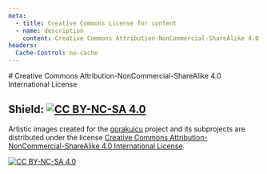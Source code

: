 ```yaml
---
meta:
  - title: Creative Commons License for content
  - name: description
    content: Creative Commons Attribution-NonCommercial-ShareAlike 4.0 International License for content
headers:
  Cache-Control: no-cache
---
```



<CommonLayout mdx>
# Creative Commons Attribution-NonCommercial-ShareAlike 4.0 International License

## Shield: [![CC BY-NC-SA 4.0][cc-by-nc-sa-shield]][cc-by-nc-sa]

Artistic images created for the [gorakuicu](https://goraku.icu) project and its subprojects are distributed under the license [Creative Commons Attribution-NonCommercial-ShareAlike 4.0 International License][cc-by-nc-sa].

[![CC BY-NC-SA 4.0][cc-by-nc-sa-image]][cc-by-nc-sa]

[cc-by-nc-sa]: http://creativecommons.org/licenses/by-nc-sa/4.0/
[cc-by-nc-sa-image]: https://licensebuttons.net/l/by-nc-sa/4.0/88x31.png
[cc-by-nc-sa-shield]: https://img.shields.io/badge/License-CC%20BY--NC--SA%204.0-lightgrey.svg

</CommonLayout>
